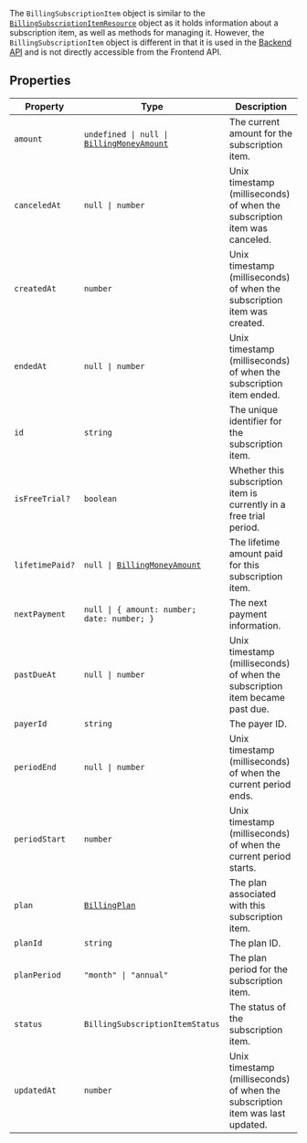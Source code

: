 The `BillingSubscriptionItem` object is similar to the [`BillingSubscriptionItemResource`](/docs/references/javascript/types/commerce-subscription-item-resource) object as it holds information about a subscription item, as well as methods for managing it. However, the `BillingSubscriptionItem` object is different in that it is used in the [Backend API](/docs/reference/backend-api/tag/commerce/get/commerce/subscription_items) and is not directly accessible from the Frontend API.

## Properties

| Property                                  | Type                                                                                      | Description                                                                   |
| ----------------------------------------- | ----------------------------------------------------------------------------------------- | ----------------------------------------------------------------------------- |
| <a id="amount"></a> `amount`              | <code>undefined \| null \| [BillingMoneyAmount](../types/billing-money-amount.mdx)</code> | The current amount for the subscription item.                                 |
| <a id="canceledat"></a> `canceledAt`      | <code>null \| number</code>                                                               | Unix timestamp (milliseconds) of when the subscription item was canceled.     |
| <a id="createdat"></a> `createdAt`        | `number`                                                                                  | Unix timestamp (milliseconds) of when the subscription item was created.      |
| <a id="endedat"></a> `endedAt`            | <code>null \| number</code>                                                               | Unix timestamp (milliseconds) of when the subscription item ended.            |
| <a id="id"></a> `id`                      | `string`                                                                                  | The unique identifier for the subscription item.                              |
| <a id="isfreetrial"></a> `isFreeTrial?`   | `boolean`                                                                                 | Whether this subscription item is currently in a free trial period.           |
| <a id="lifetimepaid"></a> `lifetimePaid?` | <code>null \| [BillingMoneyAmount](../types/billing-money-amount.mdx)</code>              | The lifetime amount paid for this subscription item.                          |
| <a id="nextpayment"></a> `nextPayment`    | <code>null \| \{ amount: number; date: number; \}</code>                                  | The next payment information.                                                 |
| <a id="pastdueat"></a> `pastDueAt`        | <code>null \| number</code>                                                               | Unix timestamp (milliseconds) of when the subscription item became past due.  |
| <a id="payerid"></a> `payerId`            | `string`                                                                                  | The payer ID.                                                                 |
| <a id="periodend"></a> `periodEnd`        | <code>null \| number</code>                                                               | Unix timestamp (milliseconds) of when the current period ends.                |
| <a id="periodstart"></a> `periodStart`    | `number`                                                                                  | Unix timestamp (milliseconds) of when the current period starts.              |
| <a id="plan"></a> `plan`                  | [`BillingPlan`](billing-plan.mdx)                                                         | The plan associated with this subscription item.                              |
| <a id="planid"></a> `planId`              | `string`                                                                                  | The plan ID.                                                                  |
| <a id="planperiod"></a> `planPeriod`      | <code>"month" \| "annual"</code>                                                          | The plan period for the subscription item.                                    |
| <a id="status"></a> `status`              | `BillingSubscriptionItemStatus`                                                           | The status of the subscription item.                                          |
| <a id="updatedat"></a> `updatedAt`        | `number`                                                                                  | Unix timestamp (milliseconds) of when the subscription item was last updated. |
